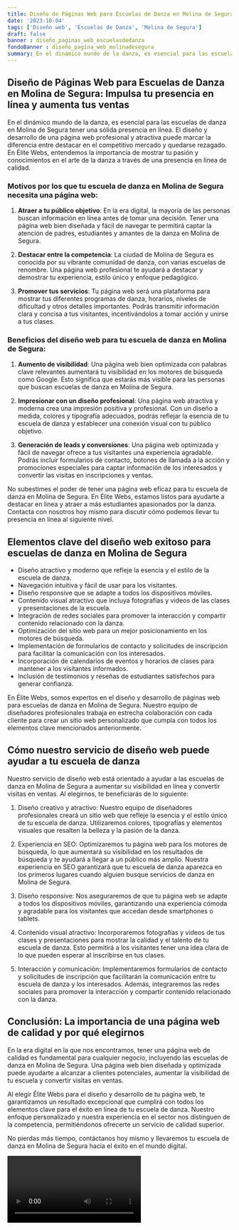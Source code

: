 ```yaml
---
title: Diseño de Páginas Web para Escuelas de Danza en Molina de Segura
date: '2023-10-04'
tags: ['Diseño web', 'Escuelas de Danza', 'Molina de Segura']
draft: false
banner : diseño_paginas_web_escuelasdedanza
fondoBanner : diseño_pagina_web_molinadesegura
summary: En el dinámico mundo de la danza, es esencial para las escuelas de danza en Molina de Segura tener una sólida presencia en línea. El diseño y desarrollo de una página web profesional y atractiva puede marcar la diferencia entre destacar en el competitivo mercado y quedarse rezagado. En Élite Webs, entendemos la importancia de mostrar tu pasión y conocimientos en el arte de la danza a través de una presencia en línea de calidad. 
---
```


## Diseño de Páginas Web para Escuelas de Danza en Molina de Segura: Impulsa tu presencia en línea y aumenta tus ventas

En el dinámico mundo de la danza, es esencial para las escuelas de danza en Molina de Segura tener una sólida presencia en línea. El diseño y desarrollo de una página web profesional y atractiva puede marcar la diferencia entre destacar en el competitivo mercado y quedarse rezagado. En Élite Webs, entendemos la importancia de mostrar tu pasión y conocimientos en el arte de la danza a través de una presencia en línea de calidad. 

### Motivos por los que tu escuela de danza en Molina de Segura necesita una página web:

1. **Atraer a tu público objetivo**: En la era digital, la mayoría de las personas buscan información en línea antes de tomar una decisión. Tener una página web bien diseñada y fácil de navegar te permitirá captar la atención de padres, estudiantes y amantes de la danza en Molina de Segura.

2. **Destacar entre la competencia**: La ciudad de Molina de Segura es conocida por su vibrante comunidad de danza, con varias escuelas de renombre. Una página web profesional te ayudará a destacar y demostrar tu experiencia, estilo único y enfoque pedagógico.

3. **Promover tus servicios**: Tu página web será una plataforma para mostrar tus diferentes programas de danza, horarios, niveles de dificultad y otros detalles importantes. Podrás transmitir información clara y concisa a tus visitantes, incentivándolos a tomar acción y unirse a tus clases.

### Beneficios del diseño web para tu escuela de danza en Molina de Segura:

1. **Aumento de visibilidad**: Una página web bien optimizada con palabras clave relevantes aumentará tu visibilidad en los motores de búsqueda como Google. Esto significa que estarás más visible para las personas que buscan escuelas de danza en Molina de Segura.

2. **Impresionar con un diseño profesional**: Una página web atractiva y moderna crea una impresión positiva y profesional. Con un diseño a medida, colores y tipografía adecuados, podrás reflejar la esencia de tu escuela de danza y establecer una conexión visual con tu público objetivo.

3. **Generación de leads y conversiones**: Una página web optimizada y fácil de navegar ofrece a tus visitantes una experiencia agradable. Podrás incluir formularios de contacto, botones de llamada a la acción y promociones especiales para captar información de los interesados y convertir las visitas en inscripciones y ventas.

No subestimes el poder de tener una página web eficaz para tu escuela de danza en Molina de Segura. En Élite Webs, estamos listos para ayudarte a destacar en línea y atraer a más estudiantes apasionados por la danza. Contacta con nosotros hoy mismo para discutir cómo podemos llevar tu presencia en línea al siguiente nivel.

<GifSeo />

<Cta />

## Elementos clave del diseño web exitoso para escuelas de danza en Molina de Segura

- Diseño atractivo y moderno que refleje la esencia y el estilo de la escuela de danza.
- Navegación intuitiva y fácil de usar para los visitantes.
- Diseño responsive que se adapte a todos los dispositivos móviles.
- Contenido visual atractivo que incluya fotografías y videos de las clases y presentaciones de la escuela.
- Integración de redes sociales para promover la interacción y compartir contenido relacionado con la danza.
- Optimización del sitio web para un mejor posicionamiento en los motores de búsqueda.
- Implementación de formularios de contacto y solicitudes de inscripción para facilitar la comunicación con los interesados.
- Incorporación de calendarios de eventos y horarios de clases para mantener a los visitantes informados.
- Inclusión de testimonios y reseñas de estudiantes satisfechos para generar confianza.

En Élite Webs, somos expertos en el diseño y desarrollo de páginas web para escuelas de danza en Molina de Segura. Nuestro equipo de diseñadores profesionales trabaja en estrecha colaboración con cada cliente para crear un sitio web personalizado que cumpla con todos los elementos clave mencionados anteriormente.

## Cómo nuestro servicio de diseño web puede ayudar a tu escuela de danza

Nuestro servicio de diseño web está orientado a ayudar a las escuelas de danza en Molina de Segura a aumentar su visibilidad en línea y convertir visitas en ventas. Al elegirnos, te beneficiarás de lo siguiente:

1. Diseño creativo y atractivo: Nuestro equipo de diseñadores profesionales creará un sitio web que refleje la esencia y el estilo único de tu escuela de danza. Utilizaremos colores, tipografías y elementos visuales que resalten la belleza y la pasión de la danza.

2. Experiencia en SEO: Optimizaremos tu página web para los motores de búsqueda, lo que aumentará su visibilidad en los resultados de búsqueda y te ayudará a llegar a un público más amplio. Nuestra experiencia en SEO garantizará que tu escuela de danza aparezca en los primeros lugares cuando alguien busque servicios de danza en Molina de Segura.

3. Diseño responsive: Nos aseguraremos de que tu página web se adapte a todos los dispositivos móviles, garantizando una experiencia cómoda y agradable para los visitantes que accedan desde smartphones o tablets.

4. Contenido visual atractivo: Incorporaremos fotografías y videos de tus clases y presentaciones para mostrar la calidad y el talento de tu escuela de danza. Esto permitirá a los visitantes tener una idea clara de lo que pueden esperar al inscribirse en tus clases.

5. Interacción y comunicación: Implementaremos formularios de contacto y solicitudes de inscripción que facilitarán la comunicación entre tu escuela de danza y los interesados. Además, integraremos las redes sociales para promover la interacción y compartir contenido relacionado con la danza.

## Conclusión: La importancia de una página web de calidad y por qué elegirnos

En la era digital en la que nos encontramos, tener una página web de calidad es fundamental para cualquier negocio, incluyendo las escuelas de danza en Molina de Segura. Una página web bien diseñada y optimizada puede ayudarte a alcanzar a clientes potenciales, aumentar la visibilidad de tu escuela y convertir visitas en ventas.

Al elegir Élite Webs para el diseño y desarrollo de tu página web, te garantizamos un resultado excepcional que cumplirá con todos los elementos clave para el éxito en línea de tu escuela de danza. Nuestro enfoque personalizado y nuestra experiencia en el sector nos distinguen de la competencia, permitiéndonos ofrecerte un servicio de calidad superior.

No pierdas más tiempo, contáctanos hoy mismo y llevaremos tu escuela de danza en Molina de Segura hacia el éxito en el mundo digital.

<Video />

<CtaBot job='Escuelas de Danza' city='Molina de Segura'/>

<Gmaps query='Molina de Segura+españa+maps' />